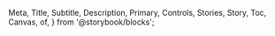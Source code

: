   Meta,
  Title,
  Subtitle,
  Description,
  Primary,
  Controls,
  Stories,
  Story,
  Toc,
  Canvas,
  of,
} from '@storybook/blocks';


<Meta of={SelectStories} />

<Title />

{/* Table of Contents */}

- [Overview](#overview)
- [Props](#props)
- [Usage](#usage)
- [Variants](#variants)

## Overview

Selects are intended for selecting options from a reduced list. The list must contain a minimum of 3 items. It is a component that allows the user to input data and provide context for their choices or journey.

<Primary />

## Props

<Controls />

## Usage

- Use select component to make a selection from a predefined list of items, and when user have to set data.
- Be careful when using select to allow the user to enter data in a form. In the case of a navigation action, select is not appropriate.

## Variants

{/* TODO: Define component variants that can be used by other developers */}

### Overview

`mas-select` can be used with sub-elements: `mas-label`, `mas-error`, `mas-helper`.\
Select's options is nested inside `mas-select` component.

<Canvas>
  <Story of={SelectStories.Overview} />
</Canvas>

### Status

Use `mas-error` to display error message.

<Canvas>
  <Story of={SelectStories.Basic} />
  <Story of={SelectStories.Error} />
  <Story of={SelectStories.Disabled} />
</Canvas>

### Helper text

If required, an helper text can be displayed with `mas-helper` component.

<Canvas>
  <Story of={SelectStories.HelperText} />
  <Story of={SelectStories.Basic} />
</Canvas>

### Size

The select has two sizes available: `small` and `medium`. The `small` size is used by default.

<Canvas>
  <Story of={SelectStories.Size} />
</Canvas>

### Filled

<Canvas>
  <Story of={SelectStories.Filled} />
</Canvas>

## Guidelines

- Best practices are available [here](https://zeroheight.com/9b39bb2a0/p/251d55-select/b/964f27)

## Feedback & contact

- Help us improve this pattern by providing feedback, asking questions, and leaving any other comments [here](https://github.com/bouygues-construction/design-system-bycn/issues/new)
